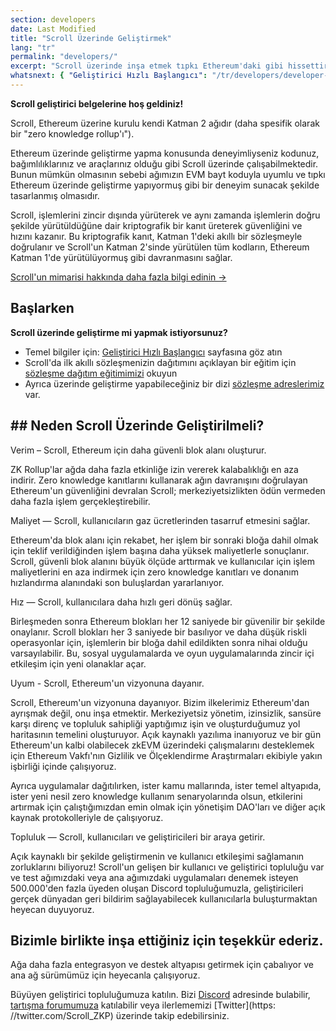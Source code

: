 ```yaml
---
section: developers
date: Last Modified
title: "Scroll Üzerinde Geliştirmek"
lang: "tr"
permalink: "developers/"
excerpt: "Scroll üzerinde inşa etmek tıpkı Ethereum'daki gibi hissettirir, en sevdiğiniz araçları ve sözleşmeleri yanınızda getirebilirsiniz."
whatsnext: { "Geliştirici Hızlı Başlangıcı": "/tr/developers/developer-quickstart" }
---
```



**Scroll geliştirici belgelerine hoş geldiniz!**

Scroll, Ethereum üzerine kurulu kendi Katman 2 ağıdır (daha spesifik olarak bir "zero knowledge rollup'ı").

Ethereum üzerinde geliştirme yapma konusunda deneyimliyseniz kodunuz, bağımlılıklarınız ve araçlarınız olduğu gibi Scroll üzerinde çalışabilmektedir. Bunun mümkün olmasının sebebi ağımızın EVM bayt koduyla uyumlu ve tıpkı Ethereum üzerinde geliştirme yapıyormuş gibi bir deneyim sunacak şekilde tasarlanmış olmasıdır.

<Aside type="tip" title="Zero knowledge (ZK) rollup’larını ilk defa mı duydunuz?">
Scroll, işlemlerini zincir dışında yürüterek ve aynı zamanda işlemlerin doğru şekilde yürütüldüğüne dair kriptografik bir kanıt üreterek güvenliğini ve hızını kazanır. Bu kriptografik kanıt, Katman 1'deki akıllı bir sözleşmeyle doğrulanır ve Scroll'un Katman 2'sinde yürütülen tüm kodların, Ethereum Katman 1'de yürütülüyormuş gibi davranmasını sağlar.

[Scroll'un mimarisi hakkında daha fazla bilgi edinin →](/tr/technology)

</Aside>

## Başlarken

**Scroll üzerinde geliştirme mi yapmak istiyorsunuz?**

- Temel bilgiler için: [Geliştirici Hızlı Başlangıcı](/tr/developers/developer-quickstart) sayfasına göz atın
- Scroll'da ilk akıllı sözleşmenizin dağıtımını açıklayan bir eğitim için [sözleşme dağıtım eğitimimizi](/tr/developers/guides/contract-deployment-tutorial) okuyun
- Ayrıca üzerinde geliştirme yapabileceğiniz bir dizi [sözleşme adreslerimiz](/tr/developers/scroll-contracts) var.

## ## Neden Scroll Üzerinde Geliştirilmeli?

<ToggleElement anchor="throughput">
  <div slot="title">Verim – Scroll, Ethereum için daha güvenli blok alanı oluşturur.</div>
  <p>
    ZK Rollup'lar ağda daha fazla etkinliğe izin vererek kalabalıklığı en aza indirir. Zero knowledge kanıtlarını kullanarak ağın davranışını doğrulayan Ethereum'un güvenliğini devralan Scroll; merkeziyetsizlikten ödün vermeden daha fazla işlem gerçekleştirebilir.
  </p>
</ToggleElement>

<ToggleElement anchor="cost">
  <div slot="title">Maliyet — Scroll, kullanıcıların gaz ücretlerinden tasarruf etmesini sağlar.</div>
  <p>
    Ethereum'da blok alanı için rekabet, her işlem bir sonraki bloğa dahil olmak için teklif verildiğinden işlem başına daha yüksek maliyetlerle sonuçlanır. Scroll, güvenli blok alanını büyük ölçüde arttırmak ve kullanıcılar için işlem maliyetlerini en aza indirmek için zero knowledge kanıtları ve donanım hızlandırma alanındaki son buluşlardan yararlanıyor.
  </p>
</ToggleElement>
<ToggleElement anchor="speed">
  <div slot="title">Hız — Scroll, kullanıcılara daha hızlı geri dönüş sağlar.</div>
  <p>
    Birleşmeden sonra Ethereum blokları her 12 saniyede bir güvenilir bir şekilde onaylanır. Scroll blokları her 3 saniyede bir basılıyor ve daha düşük riskli operasyonlar için, işlemlerin bir bloğa dahil edildikten sonra nihai olduğu varsayılabilir. Bu, sosyal uygulamalarda ve oyun uygulamalarında zincir içi etkileşim için yeni olanaklar açar.
  </p>
</ToggleElement>
<ToggleElement anchor="alignment">
  <div slot="title">Uyum - Scroll, Ethereum'un vizyonuna dayanır.</div>
  <p>
    Scroll, Ethereum'un vizyonuna dayanıyor. Bizim ilkelerimiz Ethereum'dan ayrışmak değil, onu inşa etmektir. Merkeziyetsiz yönetim, izinsizlik, sansüre karşı direnç ve topluluk sahipliği yaptığımız işin ve oluşturduğumuz yol haritasının temelini oluşturuyor. Açık kaynaklı yazılıma inanıyoruz ve bir gün Ethereum'un kalbi olabilecek zkEVM üzerindeki çalışmalarını desteklemek için Ethereum Vakfı'nın Gizlilik ve Ölçeklendirme Araştırmaları ekibiyle yakın işbirliği içinde çalışıyoruz.
  </p>
  <p>
    Ayrıca uygulamalar dağıtılırken, ister kamu mallarında, ister temel altyapıda, ister yeni nesil zero knowledge kullanım senaryolarında olsun, etkilerini artırmak için çalıştığımızdan emin olmak için yönetişim DAO'ları ve diğer açık kaynak protokolleriyle de çalışıyoruz.
  </p>
</ToggleElement>
<ToggleElement anchor="community">
  <div slot="title">Topluluk — Scroll, kullanıcıları ve geliştiricileri bir araya getirir.</div>
  <p>
    Açık kaynaklı bir şekilde geliştirmenin ve kullanıcı etkileşimi sağlamanın zorluklarını biliyoruz! Scroll'un gelişen bir kullanıcı ve geliştirici topluluğu var ve test ağımızdaki veya ana ağımızdaki uygulamaları denemek isteyen 500.000'den fazla üyeden oluşan Discord topluluğumuzla, geliştiricileri gerçek dünyadan geri bildirim sağlayabilecek kullanıcılarla buluşturmaktan heyecan duyuyoruz.
  </p>
</ToggleElement>

## Bizimle birlikte inşa ettiğiniz için teşekkür ederiz.

Ağa daha fazla entegrasyon ve destek altyapısı getirmek için çabalıyor ve ana ağ sürümümüz için heyecanla çalışıyoruz.

Büyüyen geliştirici topluluğumuza katılın. Bizi [Discord](https://discord.gg/scroll) adresinde bulabilir, [tartışma forumumuza](https://community.scroll.io/) katılabilir veya ilerlememizi [Twitter](https: //twitter.com/Scroll_ZKP) üzerinde takip edebilirsiniz.
